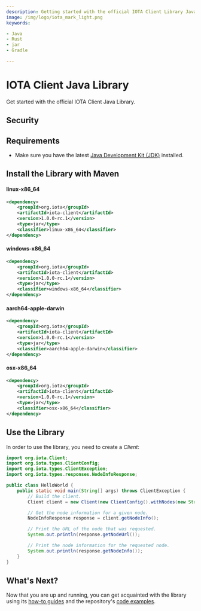```yaml
---
description: Getting started with the official IOTA Client Library Java binding.
image: /img/logo/iota_mark_light.png
keywords:

- Java
- Rust
- jar
- Gradle

---
```


# IOTA Client Java Library

Get started with the official IOTA Client Java Library.

## Security

<WarningPasswordStorage/>

## Requirements

* Make sure you have the latest [Java Development Kit (JDK)](https://www.oracle.com/java/technologies/downloads/) installed.

## Install the Library with Maven

#### linux-x86_64
```xml
<dependency>
    <groupId>org.iota</groupId>
    <artifactId>iota-client</artifactId>
    <version>1.0.0-rc.1</version>
    <type>jar</type>
    <classifier>linux-x86_64</classifier>
</dependency>
```

#### windows-x86_64
```xml
<dependency>
    <groupId>org.iota</groupId>
    <artifactId>iota-client</artifactId>
    <version>1.0.0-rc.1</version>
    <type>jar</type>
    <classifier>windows-x86_64</classifier>
</dependency>
```

#### aarch64-apple-darwin
```xml
<dependency>
    <groupId>org.iota</groupId>
    <artifactId>iota-client</artifactId>
    <version>1.0.0-rc.1</version>
    <type>jar</type>
    <classifier>aarch64-apple-darwin</classifier>
</dependency>
```

#### osx-x86_64
```xml
<dependency>
    <groupId>org.iota</groupId>
    <artifactId>iota-client</artifactId>
    <version>1.0.0-rc.1</version>
    <type>jar</type>
    <classifier>osx-x86_64</classifier>
</dependency>
```

## Use the Library

In order to use the library, you need to create a _Client_:

```java
import org.iota.Client;
import org.iota.types.ClientConfig;
import org.iota.types.ClientException;
import org.iota.types.responses.NodeInfoResponse;

public class HelloWorld {
    public static void main(String[] args) throws ClientException {
        // Build the client.
        Client client = new Client(new ClientConfig().withNodes(new String[]{"https://api.testnet.shimmer.network"}));

        // Get the node information for a given node.
        NodeInfoResponse response = client.getNodeInfo();

        // Print the URL of the node that was requested.
        System.out.println(response.getNodeUrl());

        // Print the node information for the requested node.
        System.out.println(response.getNodeInfo());
    }
}
```

## What's Next?

Now that you are up and running, you can get acquainted with the library using
its [how-to guides](../how_tos/00_run_how_tos.mdx) and the
repository's [code examples](https://github.com/iotaledger/iota.rs/tree/develop/client/bindings/java/iota-client-java/examples/src).